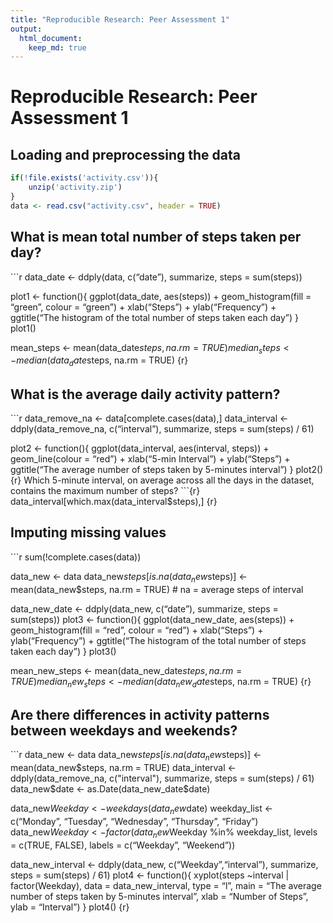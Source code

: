 ```yaml
---
title: "Reproducible Research: Peer Assessment 1"
output: 
  html_document:
    keep_md: true
---
```

# Reproducible Research: Peer Assessment 1


## Loading and preprocessing the data
```r
if(!file.exists('activity.csv')){
    unzip('activity.zip')
}
data <- read.csv("activity.csv", header = TRUE)
```

## What is mean total number of steps taken per day?
```r
data_date <- ddply(data, c("date"), summarize, steps = sum(steps))

plot1 <- function(){
  ggplot(data_date, aes(steps)) + geom_histogram(fill = "green", colour = "green") +
    xlab("Steps") + ylab("Frequency") +
    ggtitle("The histogram of the total number of steps taken each day")
}
plot1()

mean_steps <- mean(data_date$steps, na.rm = TRUE)
median_steps <- median(data_date$steps, na.rm = TRUE)
{r}

## What is the average daily activity pattern?
```r
data_remove_na <- data[complete.cases(data),]
data_interval <- ddply(data_remove_na, c("interval"), summarize, steps = sum(steps) / 61)

plot2 <- function(){
  ggplot(data_interval, aes(interval, steps)) + geom_line(colour = "red") + xlab("5-min Interval") + ylab("Steps") +
    ggtitle("The average number of steps taken by 5-minutes interval")
}
plot2()
{r}
Which 5-minute interval, on average across all the days in the dataset, contains the maximum number of steps?
```{r} data_interval[which.max(data_interval$steps),] {r}


## Imputing missing values
```r
sum(!complete.cases(data))

data_new <- data
data_new$steps[is.na(data_new$steps)] <- mean(data_new$steps, na.rm = TRUE) # na = average steps of interval

data_new_date <- ddply(data_new, c("date"), summarize, steps = sum(steps))
plot3 <- function(){
  ggplot(data_new_date, aes(steps)) + geom_histogram(fill = "red", colour = "red") + xlab("Steps") + ylab("Frequency") +
    ggtitle("The histogram of the total number of steps taken each day")
}
plot3()

mean_new_steps <- mean(data_new_date$steps, na.rm = TRUE)
median_new_steps <- median(data_new_date$steps, na.rm = TRUE)
{r}

## Are there differences in activity patterns between weekdays and weekends?
```r
data_new <- data
data_new$steps[is.na(data_new$steps)] <- mean(data_new$steps, na.rm = TRUE)
data_interval <- ddply(data_remove_na, c("interval"), summarize, steps = sum(steps) / 61)
data_new$date <- as.Date(data_new_date$date)

data_new$Weekday <- weekdays(data_new$date)
weekday_list <- c("Monday", "Tuesday", "Wednesday", "Thursday", "Friday")
data_new$Weekday <- factor(data_new$Weekday %in% weekday_list, 
                                levels = c(TRUE, FALSE), labels = c("Weekday", "Weekend"))

data_new_interval <- ddply(data_new, c("Weekday","interval"), summarize, steps = sum(steps) / 61)
plot4 <- function(){
  xyplot(steps ~interval | factor(Weekday), data = data_new_interval, type = "l",
         main = "The average number of steps taken by 5-minutes interval",
         xlab = "Number of Steps", ylab = "Interval")
}
plot4()
{r}
